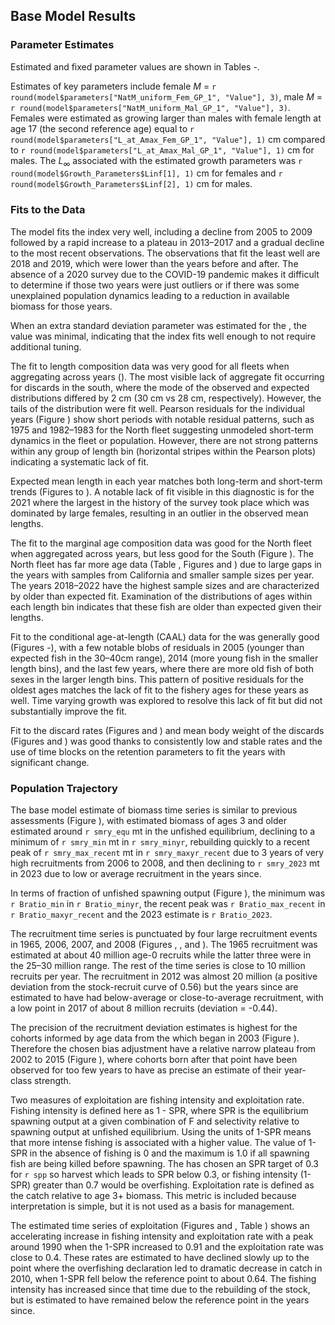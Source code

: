 ## Base Model Results

### Parameter Estimates
Estimated and fixed parameter values are shown in Tables \ref{tab:table-pars-base-1}-\ref{tab:table-pars-base-13}.

Estimates of key parameters include 
female $M$ = 
`r round(model$parameters["NatM_uniform_Fem_GP_1", "Value"], 3)`, 
male $M$ = 
`r round(model$parameters["NatM_uniform_Mal_GP_1", "Value"], 3)`. 
Females were estimated as growing larger than males with female length at age 17
(the second reference age) equal to 
`r round(model$parameters["L_at_Amax_Fem_GP_1", "Value"], 1)` cm compared to
`r round(model$parameters["L_at_Amax_Mal_GP_1", "Value"], 1)` cm for males.
The $L_\infty$ associated with the estimated growth parameters was 
`r round(model$Growth_Parameters$Linf[1], 1)` cm for females and
`r round(model$Growth_Parameters$Linf[2], 1)` cm for males.

### Fits to the Data
The model fits the \gls{s-wcgbt} index very well, including a decline from 2005 to 2009 followed by a rapid increase to a plateau in 2013--2017 and a gradual decline to the most recent observations. The observations that fit the least well are 2018 and 2019, which were lower than the years before and after. The absence of a 2020 survey due to the COVID-19 pandemic makes it difficult to determine if those two years were just outliers or if there was some unexplained population dynamics leading to a reduction in available biomass for those years.

When an extra standard deviation parameter was estimated for the \gls{s-wcgbt}, the value was minimal, indicating that the index fits well enough to not require additional tuning.

The fit to length composition data was very good for all fleets when aggregating across years (\ref{fig:len-agg-fit}). The most visible lack of aggregate fit occurring for discards in the south, where the mode of the observed and expected distributions differed by 2 cm (30 cm vs 28 cm, respectively). However, the tails of the distribution were fit well. Pearson residuals for the individual years (Figure \ref{fig:len-all-pearson}) show short periods with notable residual patterns, such as 1975 and 1982--1983 for the North fleet suggesting unmodeled short-term dynamics in the fleet or population. However, there are not strong patterns within any group of length bin (horizontal stripes within the Pearson plots) indicating a systematic lack of fit.

Expected mean length in each year matches both long-term and short-term trends (Figures \ref{fig:len-francis-north} to \ref{fig:len-francis-wcgbt}). A notable lack of fit visible in this diagnostic is for the 2021 \gls{s-wcgbt} where the largest in the history of the survey took place which was dominated by large females, resulting in an outlier in the observed mean lengths.

The fit to the marginal age composition data was good for the North fleet when aggregated across years, but less good for the South (Figure \ref{fig:agg-marg-age-fit}). The North fleet has far more age data (Table \ref{tab:table-compweight-base}, Figures \ref{fig:age-all-bubbles} and \ref{fig:age-all-pearson}) due to large gaps in the years with samples from California and smaller sample sizes per year. The years 2018--2022 have the highest sample sizes and are characterized by older than expected fit. Examination of the distributions of ages within each length bin indicates that these fish are older than expected given their lengths.

Fit to the conditional age-at-length (CAAL) data for the \gls{s-wcgbt} was generally good (Figures \ref{fig:caal-dat1}-\ref{fig:caal-fit2}), with a few notable blobs of residuals in 2005 (younger than expected fish in the 30--40cm range), 2014 (more young fish in the smaller length bins), and the last few years, where there are more old fish of both sexes in the larger length bins.
This pattern of positive residuals for the oldest ages matches the lack of fit to the fishery ages for these years as well. Time varying growth was explored to resolve this lack of fit but did not substantially improve the fit.

Fit to the discard rates (Figures \ref{fig:discard_fitNorth} and \ref{fig:discard_fitSouth}) and mean body weight of the discards (Figures \ref{fig:mnwt_fitNorth} and \ref{fig:mnwt_fitSouth}) was good thanks to consistently low and stable rates and the use of time blocks on the retention parameters to fit the years with significant change.

### Population Trajectory
<!-- variables used in R code below are calculates are in the exec summary -->

The base model estimate of biomass time series is similar to previous assessments (Figure \ref{fig:smry-bio-historical}), with estimated biomass of ages 3 and older estimated around `r smry_equ` mt in the unfished equilibrium, declining to a minimum of `r smry_min` mt in `r smry_minyr`, rebuilding quickly to a recent peak of `r smry_max_recent` mt in `r smry_maxyr_recent` due to 3 years of very high recruitments from 2006 to 2008, and then declining to `r smry_2023` mt in 2023 due to low or average recruitment in the years since.

In terms of fraction of unfished spawning output (Figure \ref{fig:depl}), the minimum was `r Bratio_min` in `r Bratio_minyr`, the recent peak was `r Bratio_max_recent` in `r Bratio_maxyr_recent` and the 2023 estimate is `r Bratio_2023`.

The recruitment time series is punctuated by four large recruitment events in 1965, 2006, 2007, and 2008 (Figures \ref{fig:stock-recruit}, \ref{fig:recruits}, and \ref{fig:rec-devs}). The 1965 recruitment was estimated at about 40 million age-0 recruits while the latter three were in the 25--30 million range. The rest of the time series is close to 10 million recruits per year. The recruitment in 2012 was almost 20 million (a positive deviation from the stock-recruit curve of 0.56) but the years since are estimated to have had below-average or close-to-average recruitment, with a low point in 2017 of about 8 million recruits (deviation = -0.44).

The precision of the recruitment deviation estimates is highest for the cohorts informed by age data from the \gls{s-wcgbt} which began in 2003 (Figure \ref{fig:rec-devs}). Therefore the chosen bias adjustment have a relative narrow plateau from 2002 to 2015 (Figure \ref{fig:biasadj}), where cohorts born after that point have been observed for too few years to have as precise an estimate of their year-class strength.

Two measures of exploitation are fishing intensity and exploitation rate. Fishing intensity is defined here as 1 - SPR, where SPR is the equilibrium spawning output at a given combination of F and selectivity relative to spawning output at unfished equilibrium. Using the units of 1-SPR means that more intense fishing is associated with a higher value. The value of 1-SPR in the absence of fishing is 0 and the maximum is 1.0 if all spawning fish are being killed before spawning. The \gls{pfmc} has chosen an SPR target of 0.3 for `r spp` so harvest which leads to SPR below 0.3, or fishing intensity (1-SPR) greater than 0.7 would be overfishing. Exploitation rate is defined as the catch relative to age 3+ biomass. This metric is included because interpretation is simple, but it is not used as a basis for management. 

The estimated time series of exploitation (Figures \ref{fig:spr} and \ref{fig:phase}, Table \ref{tab:exploitES}) shows an accelerating increase in fishing intensity and exploitation rate with a peak around 1990 when the 1-SPR increased to 0.91 and the exploitation rate was close to 0.4. These rates are estimated to have declined slowly up to the point where the overfishing declaration led to dramatic decrease in catch in 2010, when 1-SPR fell below the reference point to about 0.64. The fishing intensity has increased since that time due to the rebuilding of the stock, but is estimated to have remained below the reference point in the years since.
